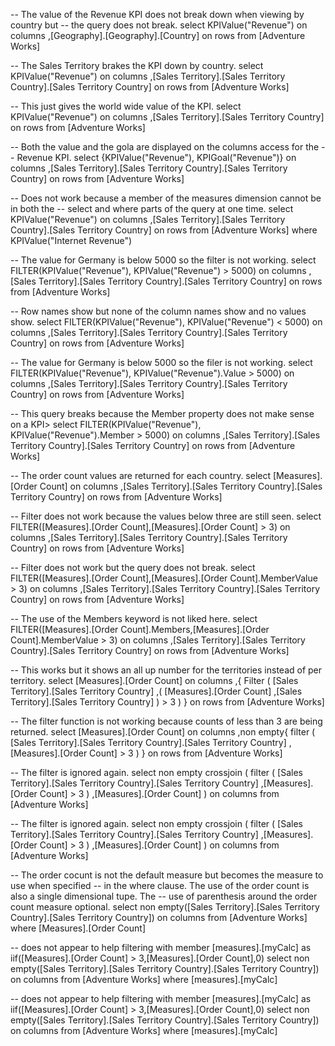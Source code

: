 
-- The value of the Revenue KPI does not break down when viewing by country but
-- the query does not break. 
select
	KPIValue("Revenue") on columns
	,[Geography].[Geography].[Country] on rows
from
	[Adventure Works]
	
-- The Sales Territory brakes the KPI down by country.
select
	KPIValue("Revenue") on columns
	,[Sales Territory].[Sales Territory Country].[Sales Territory Country] on rows
from
	[Adventure Works]
	
-- This just gives the world wide value of the KPI.
select
	KPIValue("Revenue") on columns
	,[Sales Territory].[Sales Territory Country] on rows
from
	[Adventure Works]
	
-- Both the value and the gola are displayed on the columns access for the 
-- Revenue KPI. 
select
	{KPIValue("Revenue"), KPIGoal("Revenue")} on columns
	,[Sales Territory].[Sales Territory Country].[Sales Territory Country] on rows
from
	[Adventure Works]
	
-- Does not work because a member of the measures dimension cannot be in both the 
-- select and where parts of the query at one time.
select
	KPIValue("Revenue") on columns
	,[Sales Territory].[Sales Territory Country].[Sales Territory Country] on rows
from
	[Adventure Works]
where
	KPIValue("Internet Revenue")
	
	
-- The value for Germany is below 5000 so the filter is not working.
select
	FILTER(KPIValue("Revenue"), KPIValue("Revenue") > 5000) on columns
	,[Sales Territory].[Sales Territory Country].[Sales Territory Country] on rows
from
	[Adventure Works]
	
-- Row names show but none of the column names show and no values show. 
select
	FILTER(KPIValue("Revenue"), KPIValue("Revenue") < 5000) on columns
	,[Sales Territory].[Sales Territory Country].[Sales Territory Country] on rows
from
	[Adventure Works]
	
-- The value for Germany is below 5000 so the filer is not working.
select
	FILTER(KPIValue("Revenue"), KPIValue("Revenue").Value > 5000) on columns
	,[Sales Territory].[Sales Territory Country].[Sales Territory Country] on rows
from
	[Adventure Works]
	
-- This query breaks because the Member property does not make sense on a KPI>
select
	FILTER(KPIValue("Revenue"), KPIValue("Revenue").Member > 5000) on columns
	,[Sales Territory].[Sales Territory Country].[Sales Territory Country] on rows
from
	[Adventure Works]	
	
	
-- The order count values are returned for each country.
select
	[Measures].[Order Count] on columns
	,[Sales Territory].[Sales Territory Country].[Sales Territory Country] on rows
from
	[Adventure Works]
	
	
-- Filter does not work because the values below three are still seen.
select
	FILTER([Measures].[Order Count],[Measures].[Order Count] > 3) on columns
	,[Sales Territory].[Sales Territory Country].[Sales Territory Country] on rows
from
	[Adventure Works]

-- Filter does not work but the query does not break.
select
	FILTER([Measures].[Order Count],[Measures].[Order Count].MemberValue > 3) on columns
	,[Sales Territory].[Sales Territory Country].[Sales Territory Country] on rows
from
	[Adventure Works]
	
-- The use of the Members keyword is not liked here.
select
	FILTER([Measures].[Order Count].Members,[Measures].[Order Count].MemberValue > 3) on columns
	,[Sales Territory].[Sales Territory Country].[Sales Territory Country] on rows
from
	[Adventure Works]
	
-- This works but it shows an all up number for the territories instead of per territory. 
select
	[Measures].[Order Count] on columns
	,{
		Filter
		(
			[Sales Territory].[Sales Territory Country]
			,(
				[Measures].[Order Count]
				,[Sales Territory].[Sales Territory Country]
			  ) > 3
		) 
	} on rows
from
	[Adventure Works]
	
-- The filter function is not working because counts of less than 3 are being returned.
select
	[Measures].[Order Count] on columns
	,non empty{
		filter
		(
			[Sales Territory].[Sales Territory Country].[Sales Territory Country]
			,[Measures].[Order Count] > 3
		) 
	} on rows
from
	[Adventure Works]

-- The filter is ignored again. 
select
	non empty crossjoin
	(
		filter
		(
			[Sales Territory].[Sales Territory Country].[Sales Territory Country]
			,[Measures].[Order Count] > 3
		)
		,[Measures].[Order Count] 
	) on columns
from
	[Adventure Works]
	
-- The filter is ignored again. 
select
	non empty crossjoin
	(
		filter
		(
			[Sales Territory].[Sales Territory Country].[Sales Territory Country]
			,[Measures].[Order Count] > 3
		)
		,[Measures].[Order Count] 
	) on columns
from
	[Adventure Works]
	
-- The order cocunt is not the default measure but becomes the measure to use when specified 
-- in the where clause. The use of the order count is also a single dimensional tupe. The 
-- use of parenthesis around the order count measure optional. 
select
	 non empty([Sales Territory].[Sales Territory Country].[Sales Territory Country]) on columns
from
	[Adventure Works]
where
	[Measures].[Order Count]
	
-- does not appear to help filtering
with member [measures].[myCalc] as
	iif([Measures].[Order Count] > 3,[Measures].[Order Count],0)
select
	 non empty([Sales Territory].[Sales Territory Country].[Sales Territory Country]) on columns
from
	[Adventure Works]
where
	[measures].[myCalc]
	
-- does not appear to help filtering
with member [measures].[myCalc] as
	iif([Measures].[Order Count] > 3,[Measures].[Order Count],0)
select
	 non empty([Sales Territory].[Sales Territory Country].[Sales Territory Country]) on columns
from
	[Adventure Works]
where
	[measures].[myCalc]
